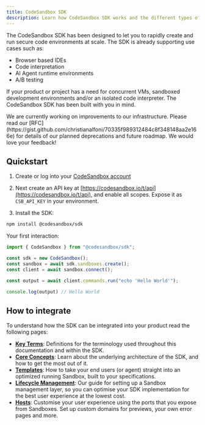 ```yaml
---
title: CodeSandbox SDK
description: Learn how CodeSandbox SDK works and the different types of projects you can create and develop.
---
```



<Hero
  title="CodeSandbox SDK"
  subtitle="Programmatically spin up development environments"
/>

The CodeSandbox SDK has been designed to let you to rapidly create and run secure code environments at scale. The SDK is already supporting use cases such as:

- Browser based IDEs
- Code interpretation
- AI Agent runtime environments
- A/B testing

If your product or project has a need for concurrent VMs, sandboxed development environments and/or an isolated code interpreter. The CodeSandbox SDK has been built with you in mind. 

<Callout>
We are currently working on improvements to our infrastructure. Please read our [RFC](https://gist.github.com/christianalfoni/70335f989312484c8f348148aa2e166e) for details of our planned deprecations and future roadmap. We would love your feedback!
</Callout>

## Quickstart

1. Create or log into your [CodeSandbox account](https://codesandbox.io/signin)

2. Next create an API key at [https://codesandbox.io/t/api](https://codesandbox.io/t/api), and enable all scopes. Expose it as `CSB_API_KEY` in your environment.

3. Install the SDK:

```bash
npm install @codesandbox/sdk
```

Your first interaction:

```js
import { CodeSandbox } from "@codesandbox/sdk";

const sdk = new CodeSandbox();
const sandbox = await sdk.sandboxes.create();
const client = await sandbox.connect();

const output = await client.commands.run("echo 'Hello World'");

console.log(output) // Hello World
```

## How to integrate

To understand how the SDK can be integrated into your product read the following pages:

- [**Key Terms**](/sdk/key-terms.mdx): Definitions for the terminology used throughout this documentation and within the SDK. 
- [**Core Concepts**](/sdk/core-concepts.mdx): Learn about the underlying architecture of the SDK, and how to get the most out of it.
- [**Templates**](/sdk/templates.mdx): How to take your end users (or agent) straight into an optimized running Sandbox, built to your specifications.
- [**Lifecycle Management**](/sdk/manage-sandboxes.mdx): Our guide for setting up a Sandbox management layer, so you can optimise your SDK implementation for the best user experience at the lowest cost.
- [**Hosts**](/sdk/sandbox-hosts.mdx): Customise your user experience using the ports that you expose from Sandboxes. Set up custom domains for previews, your own error pages and more. 
